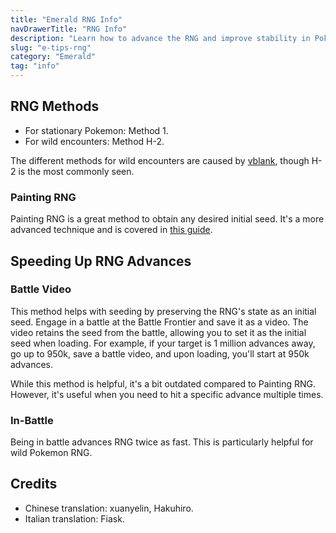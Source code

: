 ```yaml
---
title: "Emerald RNG Info"
navDrawerTitle: "RNG Info"
description: "Learn how to advance the RNG and improve stability in Pokemon Emerald for consistent results."
slug: "e-tips-rng"
category: "Emerald"
tag: "info"
---
```


## RNG Methods

- For stationary Pokemon: Method 1.
- For wild encounters: Method H-2.

The different methods for wild encounters are caused by [vblank](/gba-vblank), though H-2 is the most commonly seen.

### Painting RNG

Painting RNG is a great method to obtain any desired initial seed. It's a more advanced technique and is covered in [this guide](/emerald-painting-rng).

## Speeding Up RNG Advances

### Battle Video

This method helps with seeding by preserving the RNG's state as an initial seed. Engage in a battle at the Battle Frontier and save it as a video. The video retains the seed from the battle, allowing you to set it as the initial seed when loading. For example, if your target is 1 million advances away, go up to 950k, save a battle video, and upon loading, you'll start at 950k advances.

While this method is helpful, it's a bit outdated compared to Painting RNG. However, it's useful when you need to hit a specific advance multiple times.

### In-Battle

Being in battle advances RNG twice as fast. This is particularly helpful for wild Pokemon RNG.

## Credits

- Chinese translation: xuanyelin, Hakuhiro.
- Italian translation: Fiask.

